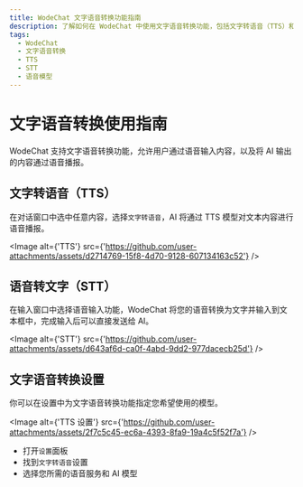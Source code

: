 ```yaml
---
title: WodeChat 文字语音转换功能指南
description: 了解如何在 WodeChat 中使用文字语音转换功能，包括文字转语音（TTS）和语音转文字（STT），以及设置您喜欢的语音模型。
tags:
  - WodeChat
  - 文字语音转换
  - TTS
  - STT
  - 语音模型
---
```


# 文字语音转换使用指南

WodeChat 支持文字语音转换功能，允许用户通过语音输入内容，以及将 AI 输出的内容通过语音播报。

## 文字转语音（TTS）

在对话窗口中选中任意内容，选择`文字转语音`，AI 将通过 TTS 模型对文本内容进行语音播报。

<Image alt={'TTS'} src={'https://github.com/user-attachments/assets/d2714769-15f8-4d70-9128-607134163c52'} />

## 语音转文字（STT）

在输入窗口中选择语音输入功能，WodeChat 将您的语音转换为文字并输入到文本框中，完成输入后可以直接发送给 AI。

<Image alt={'STT'} src={'https://github.com/user-attachments/assets/d643af6d-ca0f-4abd-9dd2-977dacecb25d'} />

## 文字语音转换设置

你可以在设置中为文字语音转换功能指定您希望使用的模型。

<Image alt={'TTS 设置'} src={'https://github.com/user-attachments/assets/2f7c5c45-ec6a-4393-8fa9-19a4c5f52f7a'} />

- 打开`设置`面板
- 找到`文字转语音`设置
- 选择您所需的语音服务和 AI 模型
